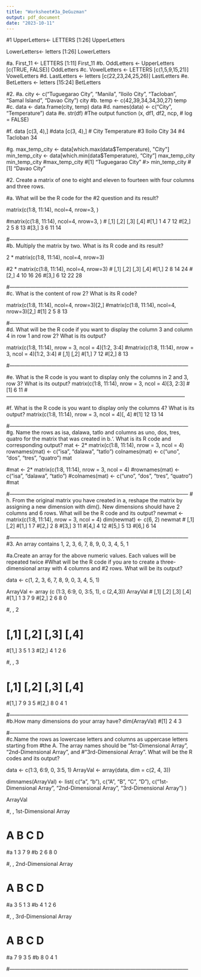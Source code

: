 ```yaml
---
title: "Worksheet#3a_DeGuzman"
output: pdf_document
date: "2023-10-11"
---
```

#1
UpperLetters<- LETTERS [1:26]
UpperLetters

LowerLetters<- letters [1:26]
LowerLetters

#a.
First_11 <- LETTERS [1:11]
First_11
#b.
OddLetters <- UpperLetters [c(TRUE, FALSE)]
OddLetters
#c.
VowelLetters <- LETTERS [c(1,5,9,15,21)]
VowelLetters
#d.
LastLetters <- letters [c(22,23,24,25,26)]
LastLetters
#e.
BetLetters <- letters [15:24]
BetLetters

#2. 
#a.
city <- c("Tuguegarao City", "Manila", "Iloilo City", "Tacloban", "Samal Island", "Davao City")
city
#b.
temp <- c(42,39,34,34,30,27)
temp
#c.
data <- data.frame(city, temp)
data
#d.
names(data) <- c("City", "Temperature")
data
#e.
str(df)
#The output function (x, df1, df2, ncp, 
#    log = FALSE)

#f.
data [c(3, 4),]
#data [c(3, 4),]
#         City Temperature
#3 Iloilo City          34
#4    Tacloban          34

#g.
max_temp_city <- data[which.max(data$Temperature), "City"]
min_temp_city <- data[which.min(data$Temperature), "City"]
max_temp_city
min_temp_city
#max_temp_city
#[1] "Tuguegarao City"
#> min_temp_city
#[1] "Davao City"


#2. Create a matrix of one to eight and eleven to fourteen with four columns and three rows.

#a. What will be the R code for the #2 question and its result?

matrix(c(1:8, 11:14), ncol=4, nrow=3, )

#matrix(c(1:8, 11:14), ncol=4, nrow=3, )
#     [,1] [,2] [,3] [,4]
#[1,]    1    4    7   12
#[2,]    2    5    8   13
#[3,]    3    6   11   14

#------------------------------------------------------------------------------------------------------
#b. Multiply the matrix by two. What is its R code and its result?

2 * matrix(c(1:8, 11:14), ncol=4, nrow=3)

#2 * matrix(c(1:8, 11:14), ncol=4, nrow=3)
#     [,1] [,2] [,3] [,4]
#[1,]    2    8   14   24
#[2,]    4   10   16   26
#[3,]    6   12   22   28

#------------------------------------------------------------------------------------------------------
#c. What is the content of row 2? What is its R code?

matrix(c(1:8, 11:14), ncol=4, nrow=3)[2,]
#matrix(c(1:8, 11:14), ncol=4, nrow=3)[2,]
#[1]  2  5  8 13

#------------------------------------------------------------------------------------------------------
#d. What will be the R code if you want to display the column 3 and column 4 in row 1 and row 2? What is its output?

matrix(c(1:8, 11:14), nrow = 3, ncol = 4)[1:2, 3:4]
#matrix(c(1:8, 11:14), nrow = 3, ncol = 4)[1:2, 3:4]
#     [,1] [,2]
#[1,]    7   12
#[2,]    8   13

#------------------------------------------------------------------------------------------------------

#e. What is the R code is you want to display only the columns in 2 and 3, row 3? What is its output?
matrix(c(1:8, 11:14), nrow = 3, ncol = 4)[3, 2:3]
#[1]  6 11
#------------------------------------------------------------------------------------------------------

#f. What is the R code is you want to display only the columns 4? What is its output?
matrix(c(1:8, 11:14), nrow = 3, ncol = 4)[, 4]
#[1] 12 13 14

#------------------------------------------------------------------------------------------------------
#g. Name the rows as isa, dalawa, tatlo and columns as uno, dos, tres, quatro for the matrix that was created in b.‘. What is its R code and corresponding output?
mat <- 2* matrix(c(1:8, 11:14), nrow = 3, ncol = 4)
rownames(mat) <- c("isa", "dalawa", "tatlo")
colnames(mat) <- c("uno", "dos", "tres", "quatro")
mat

#mat <- 2* matrix(c(1:8, 11:14), nrow = 3, ncol = 4)
#rownames(mat) <- c("isa", "dalawa", "tatlo")
#colnames(mat) <- c("uno", "dos", "tres", "quatro")
#mat

#------------------------------------------------------------------------------------------------------
# h. From the original matrix you have created in a, reshape the matrix by assigning a new dimension with dim(). New dimensions should have 2 columns and 6 rows. What will be the R code and its output?
newmat <- matrix(c(1:8, 11:14), nrow = 3, ncol = 4)
dim(newmat) <- c(6, 2)
newmat
# [,1] [,2]
#[1,]    1    7
#[2,]    2    8
#[3,]    3   11
#[4,]    4   12
#[5,]    5   13
#[6,]    6   14

#------------------------------------------------------------------------------------------------------
#3. An array contains 1, 2, 3, 6, 7, 8, 9, 0, 3, 4, 5, 1

#a.Create an array for the above numeric values. Each values will be repeated twice
#What will be the R code if you are to create a three-dimensional array with 4 columns and
#2 rows. What will be its output?

data <- c(1, 2, 3, 6, 7, 8, 9, 0, 3, 4, 5, 1)

ArrayVal <- array (c (1:3, 6:9, 0, 3:5, 1), c (2,4,3))
ArrayVal
# [,1] [,2] [,3] [,4]
#[1,]    1    3    7    9
#[2,]    2    6    8    0

#, , 2

#     [,1] [,2] [,3] [,4]
#[1,]    3    5    1    3
#[2,]    4    1    2    6

#, , 3

#     [,1] [,2] [,3] [,4]
#[1,]    7    9    3    5
#[2,]    8    0    4    1

#------------------------------------------------------------------------------------------------------
#b.How many dimensions do your array have?
dim(ArrayVal)
#[1] 2 4 3

#------------------------------------------------------------------------------------------------------
#c.Name the rows as lowercase letters and columns as uppercase letters starting from
#the A. The array names should be “1st-Dimensional Array”, “2nd-Dimensional Array”, and
#“3rd-Dimensional Array”. What will be the R codes and its output?

data <- c(1:3, 6:9, 0, 3:5, 1)
ArrayVal <- array(data, dim = c(2, 4, 3))

dimnames(ArrayVal) <- list(
  c("a", "b"),
  c("A", "B", "C", "D"),
  c("1st-Dimensional Array", "2nd-Dimensional Array", "3rd-Dimensional Array")
)

ArrayVal

#, , 1st-Dimensional Array

#  A B C D
#a 1 3 7 9
#b 2 6 8 0

#, , 2nd-Dimensional Array

#  A B C D
#a 3 5 1 3
#b 4 1 2 6

#, , 3rd-Dimensional Array

#  A B C D
#a 7 9 3 5
#b 8 0 4 1

#------------------------------------------------------------------------------------------------------